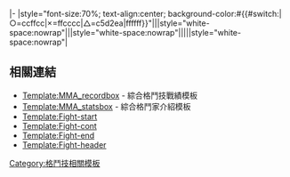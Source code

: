 <includeonly>|-
|style="font-size:70%; text-align:center; background-color:#{{#switch:{{{1}}}|○=ccffcc|×=ffcccc|△=c5d2ea|ffffff}}"|{{{1}}}||style="white-space:nowrap"|{{{2}}}||style="white-space:nowrap"|{{{3}}}||{{{4}}}||style="white-space:nowrap"|{{{5}}}</includeonly><noinclude>

==相關連結==
*[[Template:MMA_recordbox]] - 綜合格鬥技戰績模板
*[[Template:MMA_statsbox]] - 綜合格鬥家介紹模板
*[[Template:Fight-start]] 
*[[Template:Fight-cont]]
*[[Template:Fight-end]]
*[[Template:Fight-header]]


[[Category:格鬥技相關模板]]